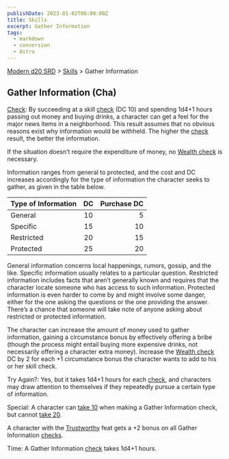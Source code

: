 ```yaml
---
publishDate: 2023-01-02T00:00:00Z
title: Skills
excerpt: Gather Information
tags:
  - markdown
  - conversion
  - Astro
---
```


[Modern d20 SRD](/#modernD20) > [Skills](modern-d20-srd-skills-index) > Gather Information

## Gather Information (Cha)

[Check](modern-d20-srd-skills-skill-basics-php#skill-check-index): By succeeding at a skill [check](modern-d20-srd-skills-skill-basics-php#skill-check-index) (DC 10) and spending 1d4+1 hours passing out money and buying drinks, a character can get a feel for the major news items in a neighborhood. This result assumes that no obvious reasons exist why information would be withheld. The higher the [check](modern-d20-srd-skills-skill-basics-php#skill-check-index) result, the better the information.

If the situation doesn’t require the expenditure of money, no [Wealth check](modern-d20-srd-wealth-wealth-check) is necessary.

Information ranges from general to protected, and the cost and DC increases accordingly for the type of information the character seeks to gather, as given in the table below.

| Type of Information | DC  | Purchase DC |
| :------------------ | :-: | ----------: |
| General             | 10  |           5 |
| Specific            | 15  |          10 |
| Restricted          | 20  |          15 |
| Protected           | 25  |          20 |

General information concerns local happenings, rumors, gossip, and the like. Specific information usually relates to a particular question. Restricted information includes facts that aren’t generally known and requires that the character locate someone who has access to such information. Protected information is even harder to come by and might involve some danger, either for the one asking the questions or the one providing the answer. There’s a chance that someone will take note of anyone asking about restricted or protected information.

The character can increase the amount of money used to gather information, gaining a circumstance bonus by effectively offering a bribe (though the process might entail buying more expensive drinks, not necessarily offering a character extra money). Increase the [Wealth check](modern-d20-srd-wealth-wealth-check) DC by 2 for each +1 circumstance bonus the character wants to add to his or her skill check.

Try Again?: Yes, but it takes 1d4+1 hours for each [check](modern-d20-srd-skills-skill-basics-php#skill-check-index), and characters may draw attention to themselves if they repeatedly pursue a certain type of information.

Special: A character can [take 10](modern-d20-srd-skills-skill-basics-php#take10-index) when making a Gather Information check, but cannot [take 20](modern-d20-srd-skills-skill-basics-php#take20-index).

A character with the [Trustworthy](modern-d20-srd-feats-trustworthy) feat gets a +2 bonus on all Gather Information [checks](modern-d20-srd-skills-skill-basics-php#skill-check-index).

Time: A Gather Information [check](modern-d20-srd-skills-skill-basics-php#skill-check-index) takes 1d4+1 hours.
